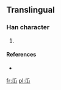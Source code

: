 ==Translingual==

===Han character===
{{Han char|rn=46|rad=山|as=01|sn=4|four=|canj=竹山 (HU)}}

# {{defn|Han|sort=山01}}

====References====
* {{Han ref|kx=0307.021|hdz=10759.111|uh=5C72|ud=23666}}

[[fr:屲]]
[[pl:屲]]